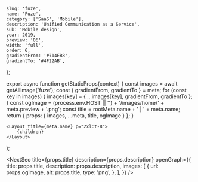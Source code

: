 
	slug: 'fuze',
	name: 'Fuze',
	category: ['SaaS', 'Mobile'],
	description: 'Unified Communication as a Service',
	sub: 'Mobile design',
	year: 2019,
	preview: '06',
	width: 'full',
	order: 6,
	gradientFrom: '#714EB8',
	gradientTo: '#4F22AB',
};

export async function getStaticProps(context) {
	const images = await getAllImage('fuze');
	const { gradientFrom, gradientTo } = meta;
	for (const key in images) {
		images[key] = { ...images[key], gradientFrom, gradientTo };
	}
	const ogImage =
		(process.env.HOST || '') + '/images/home/' + meta.preview + '.png';
	const title = rootMeta.name + ' | ' + meta.name;
	return { props: { images, ...meta, title, ogImage } };
}

	<Layout title={meta.name} p="2xl:t-8">
		{children}
	</Layout>
);

<NextSeo
	title={props.title}
	description={props.description}
	openGraph={{
		title: props.title,
		description: props.description,
		images: [
			{
				url: props.ogImage,
				alt: props.title,
				type: 'png',
			},
		],
	}}
/>

<Title text="Unified Communication as a Service (UCaaS)" sub="Fuze 2018" />

<FullWidth>
	<Image {...props.images['hero']} />
</FullWidth>

<Header>1 — Main tabs</Header>

<FullWidth>
	<TwoColumns>
		<Image {...props.images['main_01']} />
		<Image {...props.images['main_02']} />
	</TwoColumns>
	<TwoColumns>
		<Image {...props.images['main_03']} />
		<Image {...props.images['main_04']} />
	</TwoColumns>
</FullWidth>

<Header>1 — Calling</Header>

<FullWidth>
	<Image {...props.images['call_hero']} />
</FullWidth>

<FullWidth>
	<TwoColumns>
		<Image {...props.images['call_01']} />
		<Image {...props.images['call_02']} />
	</TwoColumns>
	<TwoColumns>
		<Image {...props.images['call_03']} />
		<Image {...props.images['call_04']} />
	</TwoColumns>
</FullWidth>

<Header>1 — Meeting</Header>

<FullWidth>
	<Image {...props.images['meet_hero']} />
</FullWidth>

<FullWidth>
	<TwoColumns>
		<Image {...props.images['meet_01']} />
		<Image {...props.images['meet_02']} />
	</TwoColumns>
	<TwoColumns>
		<Image {...props.images['meet_03']} />
		<Image {...props.images['meet_04']} />
	</TwoColumns>
	<TwoColumns>
		<Image {...props.images['meet_05']} />
		<Image {...props.images['meet_06']} />
	</TwoColumns>
	<TwoColumns>
		<Image {...props.images['meet_07']} />
		<Image {...props.images['meet_08']} />
	</TwoColumns>
</FullWidth>

<Header>1 — Chatting & collaborating</Header>

<FullWidth>
	<Image {...props.images['chat_hero']} />
</FullWidth>

<FullWidth>
	<TwoColumns>
		<Image {...props.images['chat_01']} />
		<Image {...props.images['chat_02']} />
	</TwoColumns>
	<TwoColumns>
		<Image {...props.images['chat_03']} />
		<Image {...props.images['chat_04']} />
	</TwoColumns>
</FullWidth>
